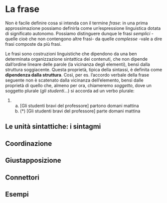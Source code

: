 
# La frase 

Non è facile definire cosa si intenda con il termine *frase*: in una prima approssimazione possiamo definirla come un'espressione linguistica dotata di significato autonomo. Possiamo distinguere dunque le frasi *semplici* -quelle cioè che non contengono altre frasi- da quelle *complesse* -vale a dire frasi composte da più frasi. 

Le frasi sono costruzioni linguistiche che dipendono da una ben determinata organizzazione sintattica dei contenuti, che non dipende dall'ordine lineare delle parole (la vicinanza degli elementi), bensì dalla struttura soggiacente. Questa proprietà, tipica della sintassi, è definita come **dipendenza dalla struttura**. Così, per es. l'accordo verbale della frase seguente non è scatenato dalla vicinanza dell'elemento, bensì dalle proprietà di quello che, almeno per ora, chiameremo *soggetto*, dove un soggetto plurale (*gli studenti...*) si accorda ad un verbo plurale:

(@)
    a. [Gli studenti bravi del professore] partono domani mattina 
    a. (*) [Gli studenti bravi del professore] parte domani mattina 

## Le unità sintattiche: i sintagmi


## Coordinazione

## Giustapposizione

## Connettori 

## Esempi


